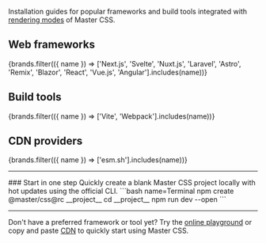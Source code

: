 
Installation guides for popular frameworks and build tools integrated with [rendering modes](/docs/rendering-modes) of Master CSS.

## Web frameworks
<IconButtons url="/docs/installation">
    {brands.filter(({ name }) => ['Next.js', 'Svelte', 'Nuxt.js', 'Laravel', 'Astro', 'Remix', 'Blazor', 'React', 'Vue.js', 'Angular'].includes(name))}
</IconButtons>

## Build tools
<IconButtons url="/docs/installation">
    {brands.filter(({ name }) => ['Vite', 'Webpack'].includes(name))}
</IconButtons>

## CDN providers
<IconButtons url="/docs/installation">
    {brands.filter(({ name }) => ['esm.sh'].includes(name))}
</IconButtons>

---

<StepSection>
    <Step $row>
        <StepL>
            ### <StepNum />Start in one step
            Quickly create a blank Master CSS project locally with hot updates using the official CLI.
        </StepL>
        <StepR>
            ```bash name=Terminal
            npm create @master/css@rc __project__
            cd __project__
            npm run dev --open
            ```
        </StepR>
        <StepEnd/>
    </Step>
</StepSection>

---

Don't have a preferred framework or tool yet? Try the [online playground](/play) or copy and paste [CDN](/docs/installation/cdn) to quickly start using Master CSS.

